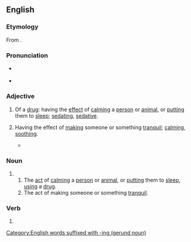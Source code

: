 ==English==

===Etymology===
From {{suffix|en|tranquilize|ing|id2=participial}}.

===Pronunciation===
* {{a|RP|GA}} {{IPA|en|/ˈtɹæŋkwɪˌlaɪzɪŋ/}}
* {{hyphenation|en|tran|quil|iz|ing}}

===Adjective===
{{en-adj}}

# Of a [[drug#Noun|drug]]: having the [[effect#Noun|effect]] of [[calm#Verb|calming]] a [[person]] or [[animal]], or [[put#Verb|putting]] them to [[sleep#Noun|sleep]]; [[sedating#Adjective|sedating]], [[sedative#Adjective|sedative]].
# {{lb|en|literary}} Having the effect of [[make#Verb|making]] someone or something [[tranquil]]; [[calming#Adjective|calming]], [[soothing#Adjective|soothing]].
#* {{RQ:Irving Sketch Book|version=revised|title=A Sunday in London|page=141|passage=In a preceding paper I have spoken of an English Sunday in the country, and its '''tranquilizing''' effect upon the landscape; but where is its sacred influence more strikingly apparent than in the very heart of that great Babel, London?}}

===Noun===
{{en-noun|-}}

# {{gerund of|en|tranquilize}}
## The [[act#Noun|act]] of [[calm#Verb|calming]] a [[person]] or [[animal]], or [[put#Verb|putting]] them to [[sleep#Noun|sleep]], [[use#Verb|using]] a [[drug#Noun|drug]].
## The act of making someone or something [[tranquil]].

===Verb===
{{head|en|verb form}}

# {{present participle of|en|tranquilize|nocat=1}}

[[Category:English words suffixed with -ing (gerund noun)]]